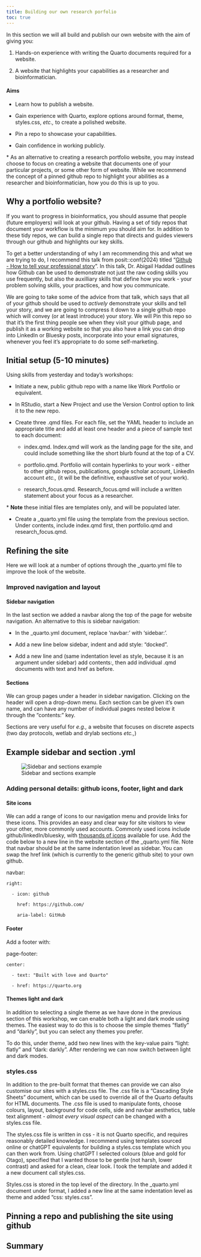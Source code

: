```yaml
---
title: Building our own research porfolio
toc: true
---
```


In this section we will all build and publish our own website with the aim of giving you:

1. Hands-on experience with writing the Quarto documents required for a website.

2. A website that highlights your capabilities as a researcher and bioinformatician. 


#### Aims

- Learn how to publish a website.

- Gain experience with Quarto, explore options around format, theme, styles.css, *etc.,* to create a polished website.

- Pin a repo to showcase your capabilities.

- Gain confidence in working publicly. 


\* As an alternative to creating a research portfolio website, you may instead choose to focus on creating a website that documents one of your particular projects, or some other form of website. While we recommend the concept of a pinned github repo to highlight your abilities as a researcher and bioinformatician, how you do this is up to you. 


## Why a portfolio website? 

If you want to progress in bioinformatics, you should assume that people (future employers) will look at your github. Having a set of tidy repos that document your workflow is the minimum you should aim for. In addition to these tidy repos, we can build a single repo that directs and guides viewers through our github and highlights our key skills. 

To get a better understanding of why I am recommending this and what we are trying to do, I recommend this talk from posit::conf(2024) titled "[Github - How to tell your professional story](https://www.youtube.com/watch?v=R-bPjavai5A&list=PL9HYL-VRX0oSFkdF4fJeY63eGDvgofcbn&index=20)". In this talk, Dr. Abigail Haddad outlines how Github can be used to demonstrate not just the raw coding skills you use frequently, but also the auxilliary skills that define how you work - your problem solving skills, your practices, and how you communicate. 

We are going to take some of the advice from that talk, which says that all of your github should be used to *actively* demonstrate your skills and tell your story, and we are going to compress it down to a single github repo which will convey (or at least introduce) your story. We will Pin this repo so that it's the first thing people see when they visit your github page, and publish it as a working website so that you also have a link you can drop into LinkedIn or Bluesky posts, incorporate into your email signatures, whenever you feel it's appropriate to do some self-marketing. 


## Initial setup (5-10 minutes)

Using skills from yesterday and today's workshops:

- Initiate a new, public github repo with a name like Work Portfolio or equivalent. 

- In RStudio, start a New Project and use the Version Control option to link it to the new repo. 

- Create three .qmd files. For each file, set the YAML header to include an appropriate title and add at least one header and a piece of sample text to each document: 

    - index.qmd. Index.qmd will work as the landing page for the site, and could include something like the short blurb found at the top of a CV.
    
    - portfolio.qmd. Portfolio will contain hyperlinks to your work - either to other github repos, publications, google scholar account, LinkedIn account *etc.,* (it will be the definitive, exhaustive set of your work).
    
    - research_focus.qmd. Research_focus.qmd will include a written statement about your focus as a researcher.

\* **Note** these initial files are templates only, and will be populated later. 

- Create a _quarto.yml file using the template from the previous section. Under contents, include index.qmd first, then portfolio.qmd and research_focus.qmd.

## Refining the site

Here we will look at a number of options through the _quarto.yml file to improve the look of the website. 

### Improved navigation and layout

#### Sidebar navigation

In the last section we added a navbar along the top of the page for website navigation. An alternative to this is sidebar navigation:

- In the _quarto.yml document, replace 'navbar:' with 'sidebar:'. 

- Add a new line below sidebar, indent and add style: "docked". 

- Add a new line and (same indentation level as style, because it is an argument under sidebar) add contents:, then add individual .qmd documents with text and href as before. 

#### Sections

We can group pages under a header in sidebar navigation. Clicking on the header will open a drop-down menu. Each section can be given it's own name, and can have any number of individual pages nested below it through the "contents:" key. 

Sections are very useful for *e.g.,* a website that focuses on discrete aspects (two day protocols, wetlab and drylab sections *etc.,*)


::: {.callout-tip collapse="true"}
## Example sidebar and section .yml

![Sidebar and sections example](figures/sidebar_and_sections.png)

:::

### Adding personal details: github icons, footer, light and dark

#### Site icons

We can add a range of icons to our navigation menu and provide links for these icons. This provides an easy and clear way for site visitors to view your other, more commonly used accounts. Commonly used icons include github/linkedIn/bluesky, with [thousands of icons](https://icons.getbootstrap.com/) available for use. Add the code below to a new line in the website section of the _quarto.yml file. Note that navbar should be at the same indentation level as sidebar. You can swap the href link (which is currently to the generic github site) to your own github. 

  navbar:

    right:

      - icon: github

        href: https://github.com/

        aria-label: GitHub

#### Footer

Add a footer with: 

  page-footer:

    center:

      - text: "Built with love and Quarto"

      - href: https://quarto.org


#### Themes light and dark

In addition to selecting a single theme as we have done in the previous section of this workshop, we can enable both a light and dark mode using themes. The easiest way to do this is to choose the simple themes "flatly" and "darkly", but you can select any themes you prefer. 

To do this, under theme, add two new lines with the key-value pairs "light: flatly" and "dark: darkly". After rendering we can now switch between light and dark modes. 

### styles.css

In addition to the pre-built format that themes can provide we can also customise our sites with a styles.css file. The .css file is a "Cascading Style Sheets" document, which can be used to override all of the Quarto defaults for HTML documents. The .css file is used to manipulate fonts, choose colours, layout, background for code cells, side and navbar aesthetics, table text alignment - *almost every visual aspect* can be changed with a styles.css file. 

The styles.css file is written in css - it is not Quarto specific, and requires reasonably detailed knowledge. I recommend using templates sourced online or chatGPT equivalents for building a styles.css template which you can then work from. Using chatGPT I selected colours (blue and gold for Otago), specified that I wanted those to be gentle (not harsh, lower contrast) and asked for a clean, clear look. I took the template and added it a new document call styles.css.

Styles.css is stored in the top level of the directory. In the _quarto.yml document under format, I added a new line at the same indentation level as theme and added "css: styles.css". 


## Pinning a repo and publishing the site using github




## Summary

